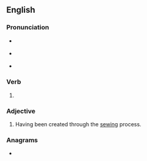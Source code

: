 ==English==

===Pronunciation===
* {{a|US}} {{IPA|en|/ˈsoʊd/}}
* {{a|UK}} {{IPA|en|/ˈsəʊd/}}
* {{audio|en|LL-Q1860 (eng)-Vealhurl-sewed.wav |Audio (UK)}}

===Verb===
{{head|en|verb form}}

# {{en-past of|sew}}

===Adjective===
{{en-adj|-}}

# Having been created through the [[sew|sewing]] process.

===Anagrams===
* {{anagrams|en|a=deesw|Swede|swede|weeds}}
